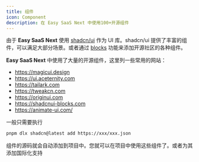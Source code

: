 ```yaml
---
title: 组件
icon: Component
description: 在 Easy SaaS Next 中使用100+开源组件
---
```


由于 **Easy SaaS Next** 使用 [shadcn/ui](https://ui.shadcn.com/) 作为 UI 库。shadcn/ui 提供了丰富的组件，可以满足大部分场景。或者通过 [blocks](https://ui.shadcn.com/docs/blocks) 功能来添加开源社区的各种组件。

**Easy SaaS Next** 中使用了大量的开源组件，这里列一些常用的网站：

- https://magicui.design
- https://ui.aceternity.com
- https://tailark.com
- https://tweakcn.com
- https://originui.com
- https://shadcnui-blocks.com
- https://animate-ui.com/

一般只需要执行

```bash
pnpm dlx shadcn@latest add https://xxx/xxx.json
```

组件的源码就会自动添加到项目中。您就可以在项目中使用这些组件了。或者为其添加国际化支持
